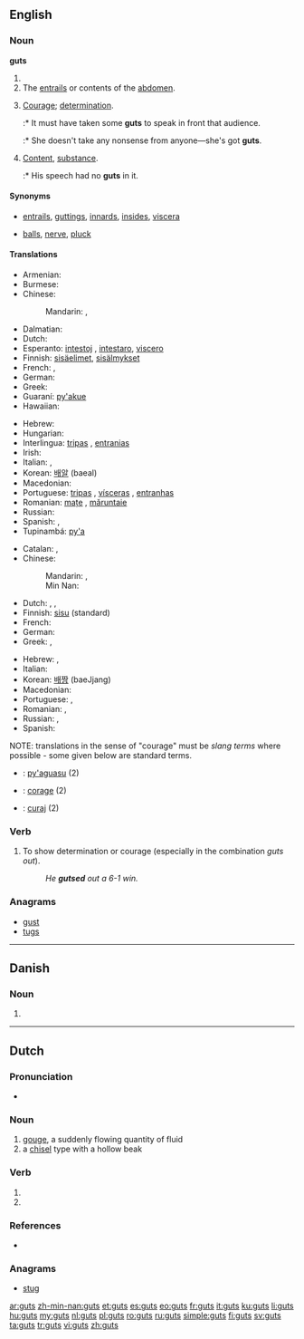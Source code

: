 {{also|Guts}}
==English==
{{wikipedia}}

===Noun===
'''guts'''

# {{plural of|gut}}
# The [[entrails]] or contents of the [[abdomen]].
# {{slang}} [[courage|Courage]]; [[determination]].
#:* It must have taken some '''guts''' to speak in front that audience.
#:* She doesn't take any nonsense from anyone&mdash;she's got '''guts'''.
# {{slang}} [[content|Content]], [[substance]].
#:* His speech had no '''guts''' in it.

====Synonyms====
* {{sense|entrails}} [[entrails]], [[guttings]], [[innards]], [[insides]], [[viscera]]
* {{sense|courage}} [[balls]], [[nerve]], [[pluck]]

====Translations====
{{trans-top|entrails}}
* Armenian: {{t-|hy|փորոտիք|tr=p'orotik'}}
* Burmese: {{t+|my|အူ|tr=u|sc=Mymr}}
* Chinese:
*: Mandarin: {{t|cmn|內臟|sc=Hani}}, {{t|cmn|内脏|tr=nèizàng|sc=Hani}}
* Dalmatian: {{tø|dlm|alaite}}
* Dutch: {{t+|nl|ingewanden|n|p}}
* Esperanto: [[intestoj]] {{p}}, [[intestaro]], [[viscero]]
* Finnish: [[sisäelimet]], [[sisälmykset]]
* French: {{t+|fr|entrailles|f|p}}, {{t+|fr|tripes|f|p}}
* German: {{t+|de|Eingeweide|n|p}}
* Greek: {{t+|el|έντερα|n|p|tr=éntera|sc=Grek}}
* Guaraní: [[py'akue]]
* Hawaiian: {{tø|haw|naʻau}}
{{trans-mid}}
* Hebrew: {{t+|he|מעיים|m|p}}
* Hungarian: {{t+|hu|bél}}
* Interlingua: [[tripas]] {{f|p}}, [[entranias]] {{f|p}}
* Irish: {{t-|ga|inní|m|p}}
* Italian: {{t+|it|interiora|f|p}}, {{t-|it|viscere|f|p}}
* Korean: [[배알]] (baeal)
* Macedonian: {{t-|mk|црева|n|p|tr=créva}}
* Portuguese: [[tripas]] {{f|p}}, [[vísceras]] {{f|p}}, [[entranhas]] {{f|p}}
* Romanian: [[mațe]] {{n|p}}, [[măruntaie]] {{m|p}}
* Russian: {{t+|ru|кишки|f|p|tr=kiškí|sc=Cyrl}}
* Spanish: {{t-|es|tripas|f}}, {{t+|es|tripa|f}}
* Tupinambá: [[py'a]]
{{trans-bottom}}

<!--Note: The translations in this table should be SLANG TERMS, where these exist-->
{{trans-top|courage (slang)}}
* Catalan: {{t+|ca|ous|m|p}}, {{t-|ca|pebrots|m|p}}
* Chinese:
*: Mandarin: {{t-|cmn|有種|sc=Hani}}, {{t-|cmn|有种|tr=yǒuzhǒng|sc=Hani}}
*: Min Nan: {{t|nan|膽|tr=táⁿ, tám|sc=Hani}}
* Dutch: {{t+|nl|ballen}}, {{t+|nl|kloten}}, {{t+|nl|lef|n}}
* Finnish: [[sisu]] (standard)
* French: {{t+|fr|culot}}
* German: {{t+|de|Frechheit}}
* Greek: {{t+|el|άντερα|n|p|tr=ántera|sc=Grek}}, {{t-|el|κότσια|n|p|tr=kótsia|sc=Grek}}
{{trans-mid}}
* Hebrew: {{t-|he|ביצים|m|p}}, {{t+|he|אומץ|m}}
* Italian: {{t+|it|fegato|m}}
* Korean: [[배짱]] (baeJjang)
* Macedonian: {{t-|mk|мадиња|n|p|tr=mádinja}}
* Portuguese: {{t+|pt|fígado|m}}, {{t+|pt|estômago|m}}
* Romanian: {{t+|ro|inimă|f}}, {{t-|ro|suflet|n}}
* Russian: {{t+|ru|храбрость|f|tr=xrábrost’|sc=Cyrl}}, {{t+|ru|сила воли|f|tr=síla vóli|sc=Cyrl}}
* Spanish: {{t-|es|huevos|m|p}}
{{trans-bottom}}

{{checktrans-top}}
NOTE: translations in the sense of "courage" must be ''slang terms'' where possible - some given below are standard terms.

* {{ttbc|gn}}: [[py'aguasu]] (2)
* {{ttbc|ia}}: [[corage]] (2)
* {{ttbc|ro}}: [[curaj]] (2)
{{trans-bottom}}

===Verb===
{{en-verb|guts|es}}

# {{informal}} To show determination or courage (especially in the combination ''guts out'').
#: ''He '''gutsed''' out a 6-1 win.''

===Anagrams===
* [[gust#English|gust]]
* [[tugs#English|tugs]]

----

==Danish==

===Noun===
{{head|da|noun form|g=c}}

# {{form of|genitive singular indefinite|gut|lang=da}}

----

==Dutch==

===Pronunciation===
* {{rhymes|ʏts|lang=nl}}

===Noun===
{{nl-noun|c}}

# [[gouge]], a suddenly flowing quantity of fluid
# a [[chisel]] type with a hollow beak

===Verb===
{{head|nl}}

# {{nl-verb-form|p=1|n=sg|t=pres|m=ind|gutsen}}
# {{nl-verb-form|m=imp|gutsen}}

===References===
* {{R:Koenen}}

===Anagrams===
* [[stug#Dutch|stug]]

[[ar:guts]]
[[zh-min-nan:guts]]
[[et:guts]]
[[es:guts]]
[[eo:guts]]
[[fr:guts]]
[[it:guts]]
[[ku:guts]]
[[li:guts]]
[[hu:guts]]
[[my:guts]]
[[nl:guts]]
[[pl:guts]]
[[ro:guts]]
[[ru:guts]]
[[simple:guts]]
[[fi:guts]]
[[sv:guts]]
[[ta:guts]]
[[tr:guts]]
[[vi:guts]]
[[zh:guts]]